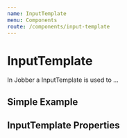 ```yaml
---
name: InputTemplate
menu: Components
route: /components/input-template
---
```



# InputTemplate

<ComponentStatus stage="pre" responsive="no" accessible="no" />

In Jobber a InputTemplate is used to …

## Simple Example

<Playground>
  <InputTemplate text="Bob" />
</Playground>

<Playground>
  <InputTemplate text="Bob" loud />
</Playground>

## InputTemplate Properties

<Props of={InputTemplate} />

